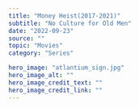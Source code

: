 ---
title: "Money Heist(2017-2021)"
subtitle: "No Culture for Old Men"
date: "2022-09-23"
source: ""
topic: "Movies"
category: "Series" 

hero_image: "atlantium_sign.jpg"
hero_image_alt: ""
hero_image_credit_text: ""
hero_image_credit_link: ""
---

